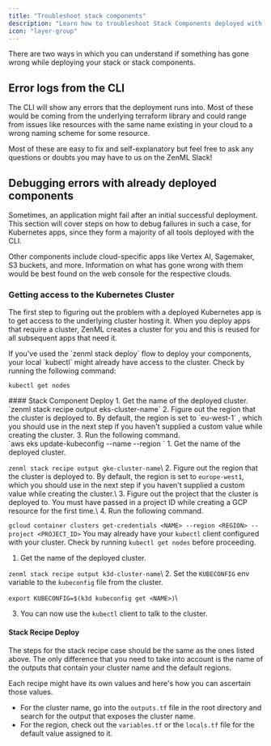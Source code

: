 ```yaml
---
title: "Troubleshoot stack components"
description: "Learn how to troubleshoot Stack Components deployed with ZenML."
icon: "layer-group"
---
```


There are two ways in which you can understand if something has gone wrong while deploying your stack or stack components.

## Error logs from the CLI

The CLI will show any errors that the deployment runs into. Most of these would be coming from the underlying terraform library and could range from issues like resources with the same name existing in your cloud to a wrong naming scheme for some resource.

Most of these are easy to fix and self-explanatory but feel free to ask any questions or doubts you may have to us on the ZenML Slack! <Icon icon="child-reaching"/>

## Debugging errors with already deployed components

Sometimes, an application might fail after an initial successful deployment. This section will cover steps on how to debug failures in such a case, for Kubernetes apps, since they form a majority of all tools deployed with the CLI.

<Info>
  Other components include cloud-specific apps like Vertex AI, Sagemaker, S3 buckets, and more. Information on what has gone wrong with them would be best found on the web console for the respective clouds.
</Info>

### Getting access to the Kubernetes Cluster

The first step to figuring out the problem with a deployed Kubernetes app is to get access to the underlying cluster hosting it. When you deploy apps that require a cluster, ZenML creates a cluster for you and this is reused for all subsequent apps that need it.

<Info>
If you've used the `zenml stack deploy` flow to deploy your components, your local `kubectl` might already have access to the cluster. Check by running the following command:

```
kubectl get nodes
```
</Info>
#### Stack Component Deploy

<Tabs>
  <Tab title="AWS">
1. Get the name of the deployed cluster.<br/>
`zenml stack recipe output eks-cluster-name`
2. Figure out the region that the cluster is deployed to. By default, the region is set to `eu-west-1` , which you should use in the next step if you haven't supplied a custom value while creating the cluster.
3. Run the following command.<br/>
`aws eks update-kubeconfig --name <NAME> --region <REGION>`

  </Tab>
  <Tab title="GCP">
1. Get the name of the deployed cluster.

`zenml stack recipe output gke-cluster-name`\\
2. Figure out the region that the cluster is deployed to. By default, the region is set to `europe-west1`, which you should use in the next step if you haven't supplied a custom value while creating the cluster.\\
3. Figure out the project that the cluster is deployed to. You must have passed in a project ID while creating a GCP resource for the first time.\\
4. Run the following command.

`gcloud container clusters get-credentials <NAME> --region <REGION> --project <PROJECT_ID>`
  </Tab>
  <Tab title="K3D">
<Info>
You may already have your `kubectl` client configured with your cluster. Check by running `kubectl get nodes` before proceeding.
</Info>

1. Get the name of the deployed cluster.

`zenml stack recipe output k3d-cluster-name`\\
2. Set the `KUBECONFIG` env variable to the `kubeconfig` file from the cluster.

`export KUBECONFIG=$(k3d kubeconfig get <NAME>)`\\

3. You can now use the `kubectl` client to talk to the cluster.

  </Tab>
</Tabs>

#### Stack Recipe Deploy

The steps for the stack recipe case should be the same as the ones listed above. The only difference that you need to take into account is the name of the outputs that contain your cluster name and the default regions.

Each recipe might have its own values and here's how you can ascertain those values.

* For the cluster name, go into the `outputs.tf` file in the root directory and search for the output that exposes the cluster name.
* For the region, check out the `variables.tf` or the `locals.tf` file for the default value assigned to it.

